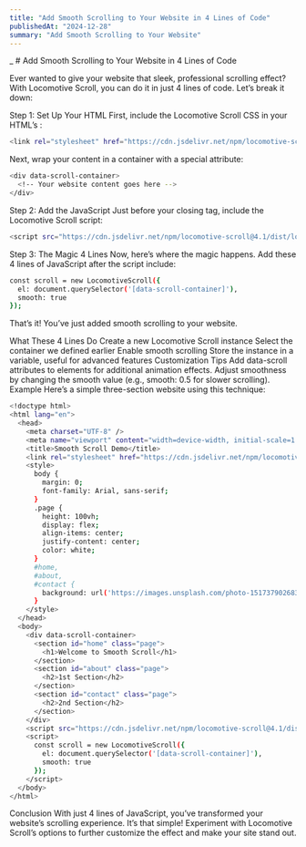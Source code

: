 ```yaml
---
title: "Add Smooth Scrolling to Your Website in 4 Lines of Code"
publishedAt: "2024-12-28"
summary: "Add Smooth Scrolling to Your Website"
---
```


_ # Add Smooth Scrolling to Your Website in 4 Lines of Code

Ever wanted to give your website that sleek, professional scrolling effect? With Locomotive Scroll, you can do it in just 4 lines of code. Let’s break it down:

Step 1: Set Up Your HTML
First, include the Locomotive Scroll CSS in your HTML’s <head>:
```bash
<link rel="stylesheet" href="https://cdn.jsdelivr.net/npm/locomotive-scroll@4.1/dist/locomotive-scroll.min.css" />
```
Next, wrap your content in a container with a special attribute:
```bash
<div data-scroll-container>
  <!-- Your website content goes here -->
</div>
```
Step 2: Add the JavaScript
Just before your closing </body> tag, include the Locomotive Scroll script:
```bash
<script src="https://cdn.jsdelivr.net/npm/locomotive-scroll@4.1/dist/locomotive-scroll.min.js"></script>
```
Step 3: The Magic 4 Lines
Now, here’s where the magic happens. Add these 4 lines of JavaScript after the script include:
```bash
const scroll = new LocomotiveScroll({
  el: document.querySelector('[data-scroll-container]'),
  smooth: true
});
```
That’s it! You’ve just added smooth scrolling to your website.

What These 4 Lines Do
Create a new Locomotive Scroll instance
Select the container we defined earlier
Enable smooth scrolling
Store the instance in a variable, useful for advanced features
Customization Tips
Add data-scroll attributes to elements for additional animation effects.
Adjust smoothness by changing the smooth value (e.g., smooth: 0.5 for slower scrolling).
Example
Here’s a simple three-section website using this technique:
```bash
<!doctype html>
<html lang="en">
  <head>
    <meta charset="UTF-8" />
    <meta name="viewport" content="width=device-width, initial-scale=1.0" />
    <title>Smooth Scroll Demo</title>
    <link rel="stylesheet" href="https://cdn.jsdelivr.net/npm/locomotive-scroll@4.1/dist/locomotive-scroll.min.css" />
    <style>
      body {
        margin: 0;
        font-family: Arial, sans-serif;
      }
      .page {
        height: 100vh;
        display: flex;
        align-items: center;
        justify-content: center;
        color: white;
      }
      #home,
      #about,
      #contact {
        background: url('https://images.unsplash.com/photo-1517379026834-d36e707f4d24?q=80&w=1932&auto=format&fit=crop&ixlib=rb-4.0.3') center/cover;
      }
    </style>
  </head>
  <body>
    <div data-scroll-container>
      <section id="home" class="page">
        <h1>Welcome to Smooth Scroll</h1>
      </section>
      <section id="about" class="page">
        <h2>1st Section</h2>
      </section>
      <section id="contact" class="page">
        <h2>2nd Section</h2>
      </section>
    </div>
    <script src="https://cdn.jsdelivr.net/npm/locomotive-scroll@4.1/dist/locomotive-scroll.min.js"></script>
    <script>
      const scroll = new LocomotiveScroll({
        el: document.querySelector('[data-scroll-container]'),
        smooth: true
      });
    </script>
  </body>
</html>
```
Conclusion
With just 4 lines of JavaScript, you’ve transformed your website’s scrolling experience. It’s that simple! Experiment with Locomotive Scroll’s options to further customize the effect and make your site stand out.